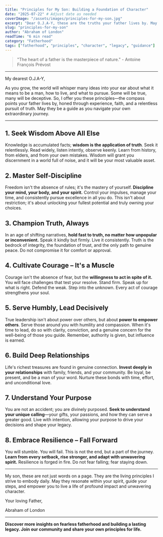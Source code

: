 ```yaml
---
title: "Principles for My Son: Building a Foundation of Character"
date: "2025-07-22" # Adjust date as needed
coverImage: "/assets/images/principles-for-my-son.jpg"
excerpt: "Dear O.J.A-Y, these are the truths your father lives by. May they be a compass for your own journey."
slug: "principles-for-my-son"
author: "Abraham of London"
readTime: "6 min read"
category: "Fatherhood"
tags: ["fatherhood", "principles", "character", "legacy", "guidance"]
---
```


> "The heart of a father is the masterpiece of nature." - Antoine François Prévost

---

My dearest O.J.A-Y,

As you grow, the world will whisper many ideas into your ear about what it means to be a man, how to live, and what to pursue. Some will be true, many will be deceptive. So, I offer you these principles—the compass points your father lives by, honed through experience, faith, and a relentless pursuit of truth. May they be a guide as you navigate your own extraordinary journey.

---

## 1. Seek Wisdom Above All Else

Knowledge is accumulated facts; **wisdom is the application of truth**. Seek it relentlessly. Read widely, listen intently, observe keenly. Learn from history, from elders, and from your own mistakes. Wisdom will grant you discernment in a world full of noise, and it will be your most valuable asset.

## 2. Master Self-Discipline

Freedom isn't the absence of rules; it's the mastery of yourself. **Discipline your mind, your body, and your spirit.** Control your impulses, manage your time, and consistently pursue excellence in all you do. This isn't about restriction; it's about unlocking your fullest potential and truly owning your choices.

## 3. Champion Truth, Always

In an age of shifting narratives, **hold fast to truth, no matter how unpopular or inconvenient.** Speak it kindly but firmly. Live it consistently. Truth is the bedrock of integrity, the foundation of trust, and the only path to genuine peace. Do not compromise it for comfort or approval.

## 4. Cultivate Courage – It's a Muscle

Courage isn't the absence of fear, but the **willingness to act in spite of it.** You will face challenges that test your resolve. Stand firm. Speak up for what is right. Defend the weak. Step into the unknown. Every act of courage strengthens your soul.

## 5. Serve Humbly, Lead Decisively

True leadership isn't about power over others, but about **power to empower others**. Serve those around you with humility and compassion. When it's time to lead, do so with clarity, conviction, and a genuine concern for the well-being of those you guide. Remember, authority is given, but influence is earned.

## 6. Build Deep Relationships

Life's richest treasures are found in genuine connection. **Invest deeply in your relationships** with family, friends, and your community. Be loyal, be present, and be a man of your word. Nurture these bonds with time, effort, and unconditional love.

## 7. Understand Your Purpose

You are not an accident; you are divinely purposed. **Seek to understand your unique calling**—your gifts, your passions, and how they can serve a greater good. Live with intention, allowing your purpose to drive your decisions and shape your legacy.

## 8. Embrace Resilience – Fall Forward

You will stumble. You will fail. This is not the end, but a part of the journey. **Learn from every setback, rise stronger, and adapt with unwavering spirit.** Resilience is forged in fire. Do not fear falling; fear staying down.

---

My son, these are not just words on a page. They are the living principles I strive to embody daily. May they resonate within your spirit, guide your steps, and empower you to live a life of profound impact and unwavering character.

Your loving Father,

Abraham of London

---

**Discover more insights on fearless fatherhood and building a lasting legacy. Join our community and share your own principles for life.**